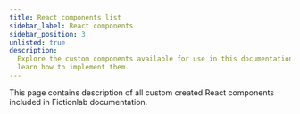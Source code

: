 ```yaml
---
title: React components list
sidebar_label: React components
sidebar_position: 3
unlisted: true
description:
  Explore the custom components available for use in this documentation and
  learn how to implement them.
---
```



This page contains description of all custom created React components included
in Fictionlab documentation.

<ImageZoomDef />
